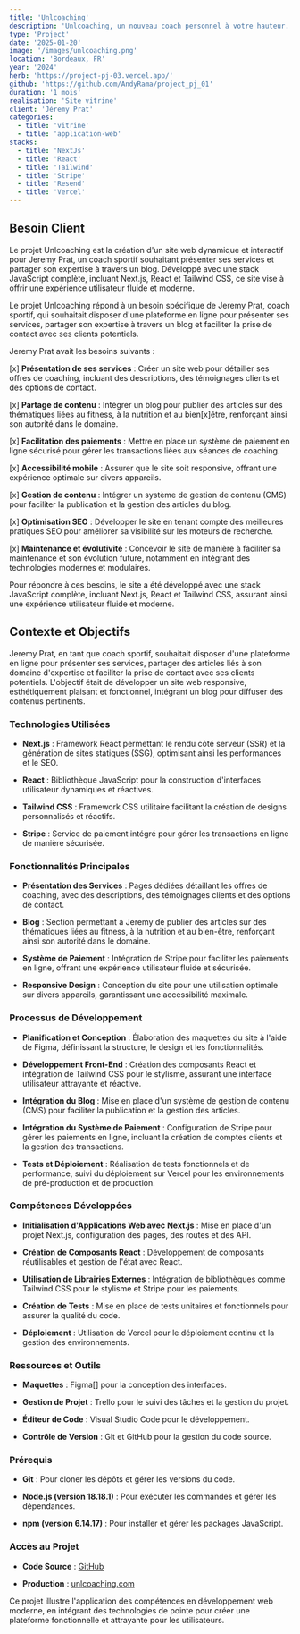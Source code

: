 ```yaml
---
title: 'Unlcoaching'
description: 'Unlcoaching, un nouveau coach personnel à votre hauteur. Site vitrine réalisait avec NextJs et React'
type: 'Project'
date: '2025-01-20'
image: '/images/unlcoaching.png'
location: 'Bordeaux, FR'
year: '2024'
herb: 'https://project-pj-03.vercel.app/'
github: 'https://github.com/AndyRama/project_pj_01'
duration: '1 mois'
realisation: 'Site vitrine'
client: 'Jéremy Prat'
categories:
  - title: 'vitrine'
  - title: 'application-web'
stacks:
  - title: 'NextJs'
  - title: 'React'
  - title: 'Tailwind'
  - title: 'Stripe'
  - title: 'Resend'
  - title: 'Vercel'
---
```


## Besoin Client
Le projet Unlcoaching est la création d'un site web dynamique et interactif pour Jeremy Prat, un coach sportif souhaitant présenter ses services et partager 
son expertise à travers un blog. Développé avec une stack JavaScript complète, incluant Next.js, React et Tailwind CSS, ce site vise à offrir une expérience 
utilisateur fluide et moderne.

Le projet Unlcoaching répond à un besoin spécifique de Jeremy Prat, coach sportif, qui souhaitait disposer d'une plateforme en ligne pour présenter ses services,
partager son expertise à travers un blog et faciliter la prise de contact avec ses clients potentiels.

Jeremy Prat avait les besoins suivants :

  [x]  **Présentation de ses services** : Créer un site web pour détailler ses offres de coaching, incluant des descriptions, des témoignages clients et des options de contact.

  [x]  **Partage de contenu** : Intégrer un blog pour publier des articles sur des thématiques liées au fitness, à la nutrition et au bien[x]être, renforçant ainsi son autorité dans le domaine.

  [x]  **Facilitation des paiements** : Mettre en place un système de paiement en ligne sécurisé pour gérer les transactions liées aux séances de coaching.

  [x]  **Accessibilité mobile** : Assurer que le site soit responsive, offrant une expérience optimale sur divers appareils.

  [x]  **Gestion de contenu** : Intégrer un système de gestion de contenu (CMS) pour faciliter la publication et la gestion des articles du blog.

  [x]  **Optimisation SEO** : Développer le site en tenant compte des meilleures pratiques SEO pour améliorer sa visibilité sur les moteurs de recherche.

  [x]  **Maintenance et évolutivité** : Concevoir le site de manière à faciliter sa maintenance et son évolution future, notamment en intégrant des technologies modernes et modulaires.

Pour répondre à ces besoins, le site a été développé avec une stack JavaScript complète, incluant Next.js, React et Tailwind CSS, assurant ainsi une expérience utilisateur fluide et moderne.

## Contexte et Objectifs

Jeremy Prat, en tant que coach sportif, souhaitait disposer d'une plateforme en ligne pour présenter ses services, partager des articles liés à son domaine d'expertise et faciliter la prise de contact avec ses clients potentiels. L'objectif était de développer un site web responsive, esthétiquement plaisant et fonctionnel, intégrant un blog pour diffuser des contenus pertinents.

### Technologies Utilisées

  - **Next.js**  : Framework React permettant le rendu côté serveur (SSR) et la génération de sites statiques (SSG), optimisant ainsi les performances et le SEO.

  - **React**  : Bibliothèque JavaScript pour la construction d'interfaces utilisateur dynamiques et réactives.

  - **Tailwind CSS**  : Framework CSS utilitaire facilitant la création de designs personnalisés et réactifs.

  - **Stripe**  : Service de paiement intégré pour gérer les transactions en ligne de manière sécurisée.

### Fonctionnalités Principales

  - **Présentation des Services**  : Pages dédiées détaillant les offres de coaching, avec des descriptions, des témoignages clients et des options de contact.

  - **Blog**  : Section permettant à Jeremy de publier des articles sur des thématiques liées au fitness, à la nutrition et au bien-être, renforçant ainsi son autorité dans le domaine.

  - **Système de Paiement**  : Intégration de Stripe pour faciliter les paiements en ligne, offrant une expérience utilisateur fluide et sécurisée.

  - **Responsive Design**  : Conception du site pour une utilisation optimale sur divers appareils, garantissant une accessibilité maximale.

### Processus de Développement

  - **Planification et Conception**  : Élaboration des maquettes du site à l'aide de Figma, définissant la structure, le design et les fonctionnalités.

  - **Développement Front-End**  : Création des composants React et intégration de Tailwind CSS pour le stylisme, assurant une interface utilisateur attrayante et réactive.

  - **Intégration du Blog**  : Mise en place d'un système de gestion de contenu (CMS) pour faciliter la publication et la gestion des articles.

  - **Intégration du Système de Paiement**  : Configuration de Stripe pour gérer les paiements en ligne, incluant la création de comptes clients et la gestion des transactions.

  - **Tests et Déploiement**  : Réalisation de tests fonctionnels et de performance, suivi du déploiement sur Vercel pour les environnements de pré-production et de production.

### Compétences Développées

  - **Initialisation d'Applications Web avec Next.js**  : Mise en place d'un projet Next.js, configuration des pages, des routes et des API.

  - **Création de Composants React**  : Développement de composants réutilisables et gestion de l'état avec React.

  - **Utilisation de Librairies Externes**  : Intégration de bibliothèques comme Tailwind CSS pour le stylisme et Stripe pour les paiements.

  - **Création de Tests**  : Mise en place de tests unitaires et fonctionnels pour assurer la qualité du code.

  - **Déploiement**  : Utilisation de Vercel pour le déploiement continu et la gestion des environnements.

### Ressources et Outils

  - **Maquettes**  : Figma[] pour la conception des interfaces.

  - **Gestion de Projet**  : Trello pour le suivi des tâches et la gestion du projet.

  - **Éditeur de Code**  : Visual Studio Code pour le développement.

  - **Contrôle de Version**  : Git et GitHub pour la gestion du code source.

### Prérequis

  - **Git**  : Pour cloner les dépôts et gérer les versions du code.

  - **Node.js (version 18.18.1)**  : Pour exécuter les commandes et gérer les dépendances.

  - **npm (version 6.14.17)**  : Pour installer et gérer les packages JavaScript.

### Accès au Projet

  - **Code Source**  : [GitHub]('https://github.com/AndyRama/project_pj_03')

  - **Production**  : [unlcoaching.com]('https://project-pj-03.vercel.app/')

Ce projet illustre l'application des compétences en développement web moderne, en intégrant des technologies
de pointe pour créer une plateforme fonctionnelle et attrayante pour les utilisateurs. 